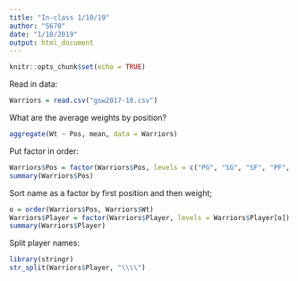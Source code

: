 ```yaml
---
title: "In-class 1/10/19"
author: "S670"
date: "1/10/2019"
output: html_document
---
```


```r
knitr::opts_chunk$set(echo = TRUE)
```

Read in data:

```r
Warriors = read.csv("gsw2017-18.csv")
```

What are the average weights by position?

```r
aggregate(Wt ~ Pos, mean, data = Warriors)
```

Put factor in order:

```r
Warriors$Pos = factor(Warriors$Pos, levels = c("PG", "SG", "SF", "PF", "C"))
summary(Warriors$Pos)
```

Sort name as a factor by first position and then weight;

```r
o = order(Warriors$Pos, Warriors$Wt)
Warriors$Player = factor(Warriors$Player, levels = Warriors$Player[o])
summary(Warriors$Player)
```

Split player names:

```r
library(stringr)
str_split(Warriors$Player, "\\\\")
```


